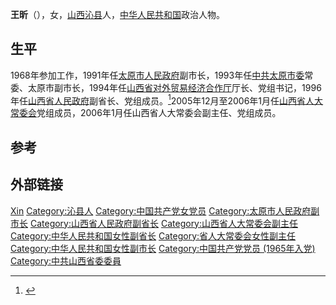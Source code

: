 {{Otheruses|other=名为王昕的其他人物|王昕}}

'''王昕'''（{{bd|1945年|5月|||catIdx=}}），女，[[山西|山西]][[沁县|沁县]]人，[[中华人民共和国|中华人民共和国]]政治人物。

== 生平 ==
1968年参加工作，1991年任[[太原市人民政府|太原市人民政府]]副市长，1993年任[[中共太原市委|中共太原市委]]常委、太原市副市长，1994年任[[山西省对外贸易经济合作厅|山西省对外贸易经济合作厅]]厅长、党组书记，1996年任[[山西省人民政府|山西省人民政府]]副省长、党组成员。<ref>{{cite web|title=王昕同志简历|url=http://news3.xinhuanet.com/zhengfu/2005-03/07/content_2662513.htm|publisher=[[新华网|新华网]]|accessdate=2014-07-27|deadurl=yes|archiveurl=https://web.archive.org/web/20160304194325/http://news3.xinhuanet.com/zhengfu/2005-03/07/content_2662513.htm|archivedate=2016-03-04}}</ref>2005年12月至2006年1月任[[山西省人大常委会|山西省人大常委会]]党组成员，2006年1月任山西省人大常委会副主任、党组成员。

== 参考 ==
{{reflist}}

== 外部链接 ==
{{Authority control}}
{{DEFAULTSORT:Wang王}}
[[Category:王姓|Xin]]
[[Category:沁县人|Category:沁县人]]
[[Category:中国共产党女党员|Category:中国共产党女党员]]
[[Category:太原市人民政府副市长|Category:太原市人民政府副市长]]
[[Category:山西省人民政府副省长|Category:山西省人民政府副省长]]
[[Category:山西省人大常委会副主任|Category:山西省人大常委会副主任]]
[[Category:中华人民共和国女性副省长|Category:中华人民共和国女性副省长]]
[[Category:省人大常委会女性副主任|Category:省人大常委会女性副主任]]
[[Category:中华人民共和国女性副市长|Category:中华人民共和国女性副市长]]
[[Category:中国共产党党员_(1965年入党)|Category:中国共产党党员 (1965年入党)]]
[[Category:中共山西省委委員|Category:中共山西省委委員]]

{{中国政治人物小作品}}